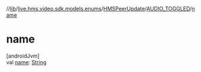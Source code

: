 //[lib](../../../../index)/[live.hms.video.sdk.models.enums](../../index)/[HMSPeerUpdate](../index)/[AUDIO_TOGGLED](index)/[name](name)

# name

[androidJvm]\
val [name](name): [String](https://kotlinlang.org/api/latest/jvm/stdlib/kotlin/-string/index.html)
